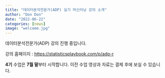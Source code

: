 ```yaml
---
title: "데이터분석전문가(ADP) 실기 머신러닝 강의 소개"
author: "Don Don"
date: "2022-06-22"
categories: [news]
image: "welcome.jpg"
---
```


데이터분석전문가(ADP) 강의 진행 중입니다. 

강의 홈페이지 : <https://statisticsplaybook.com/p/adp-r>

**4기** 수업은 **7월 말**부터 시작합니다. 이전 수업 영상과 자료는 결제 후에 보실 수 있습니다. 

